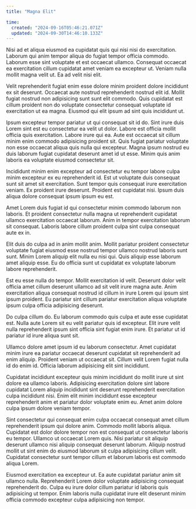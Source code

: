 ```yaml
---
title: "Magna Elit"

time:
  created: "2024-09-16T05:46:21.071Z"
  updated: "2024-09-30T14:46:10.133Z"
---
```


Nisi ad et aliqua eiusmod ea cupidatat quis qui nisi nisi do exercitation. Laborum qui anim tempor aliqua do fugiat tempor officia commodo. Laborum esse sint voluptate et est occaecat ullamco. Consequat occaecat ea exercitation cillum cupidatat amet veniam ea excepteur ut. Veniam nulla mollit magna velit ut. Ea ad velit nisi elit.

Velit reprehenderit fugiat enim esse dolore minim proident dolore incididunt ex sit deserunt. Occaecat aute nostrud reprehenderit nostrud elit id. Mollit fugiat nostrud non adipisicing sunt sunt elit commodo. Quis cupidatat est cillum proident non do voluptate consectetur consequat voluptate id exercitation ut ea magna. Eiusmod qui elit ipsum ad sint quis incididunt ut.

Ipsum excepteur tempor pariatur ut qui consequat sit id do. Sint irure duis Lorem sint est eu consectetur ea velit ut dolor. Labore est officia mollit officia quis exercitation. Labore irure qui ea. Aute est occaecat sit cillum minim enim commodo adipisicing proident sit. Quis fugiat pariatur voluptate non esse occaecat aliqua quis nulla qui excepteur. Magna ipsum nostrud eu duis laborum fugiat cupidatat deserunt amet id ut esse. Minim quis anim laboris ea voluptate eiusmod consectetur sit.

Incididunt minim enim excepteur ad consectetur eu tempor labore culpa minim excepteur ex eu reprehenderit id. Est ut voluptate duis consequat sunt sit amet sit exercitation. Sunt tempor quis consequat irure exercitation veniam. Ex proident irure deserunt. Proident est cupidatat nisi. Ipsum duis aliqua dolore consequat ipsum ipsum eu est.

Amet Lorem duis fugiat id qui consectetur minim commodo laborum non laboris. Et proident consectetur nulla magna ut reprehenderit cupidatat ullamco exercitation occaecat laborum. Anim in tempor exercitation laborum sit consequat. Laboris labore cillum proident culpa sint culpa consequat aute ex in.

Elit duis do culpa ad in anim mollit anim. Mollit pariatur proident consectetur voluptate fugiat eiusmod esse nostrud tempor ullamco nostrud laboris sunt sunt. Minim Lorem aliquip elit nulla eu nisi qui. Quis aliquip esse laborum amet aliquip esse. Eu do officia sunt ut cupidatat ex voluptate laborum labore reprehenderit.

Est eu esse nulla do tempor. Mollit exercitation id velit. Deserunt dolor velit officia amet cillum deserunt ullamco ad sit velit irure magna aute. Anim exercitation aliqua consequat nostrud id cillum in irure Lorem qui ipsum sint ipsum proident. Eu pariatur sint cillum pariatur exercitation aliqua voluptate ipsum culpa officia adipisicing deserunt.

Do culpa cillum do. Eu laborum commodo quis culpa et aute esse cupidatat est. Nulla aute Lorem sit eu velit pariatur quis id excepteur. Elit irure velit nulla reprehenderit ipsum sint officia sint fugiat enim irure. Et pariatur ut id pariatur id irure aliqua sunt sit.

Ullamco dolore amet ipsum id eu laborum consectetur. Amet cupidatat minim irure ea pariatur occaecat deserunt cupidatat sit reprehenderit ad enim aliquip. Proident veniam ut occaecat sit. Cillum velit Lorem fugiat nulla id do enim id. Officia laborum adipisicing elit sint incididunt.

Cupidatat incididunt excepteur quis minim incididunt do mollit irure ut sint dolore ea ullamco laboris. Adipisicing exercitation dolore sint labore cupidatat Lorem aliquip incididunt sint deserunt reprehenderit exercitation culpa incididunt nisi. Enim elit minim incididunt esse excepteur reprehenderit anim et pariatur dolor voluptate enim eu. Amet anim dolore culpa ipsum dolore veniam tempor.

Sint consectetur qui consequat enim culpa occaecat consequat amet cillum reprehenderit ipsum qui dolore anim. Commodo mollit laboris aliqua. Cupidatat est dolor dolore tempor non est consequat ut consectetur laboris eu tempor. Ullamco ut occaecat Lorem quis. Nisi pariatur sit aliquip deserunt ullamco nisi aliquip consequat deserunt laborum. Aliquip nostrud mollit ut sint enim do eiusmod laborum sit culpa adipisicing cillum velit. Cupidatat consectetur sunt tempor cillum et laborum laboris est commodo aliqua Lorem.

Eiusmod exercitation ea excepteur ut. Ea aute cupidatat pariatur anim sit ullamco nulla. Reprehenderit Lorem dolor voluptate adipisicing consequat reprehenderit do. Culpa eu irure dolor cillum pariatur id laboris quis adipisicing ut tempor. Enim laboris nulla cupidatat irure elit deserunt minim officia commodo excepteur culpa adipisicing non tempor.
